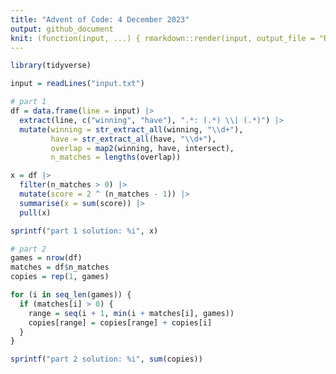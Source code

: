 ```yaml
---
title: "Advent of Code: 4 December 2023"
output: github_document
knit: (function(input, ...) { rmarkdown::render(input, output_file = "README.md", envir = globalenv()) })
---
```


```r
library(tidyverse)
```

```r
input = readLines("input.txt")
```

```r
# part 1
df = data.frame(line = input) |>
  extract(line, c("winning", "have"), ".*: (.*) \\| (.*)") |>
  mutate(winning = str_extract_all(winning, "\\d+"),
         have = str_extract_all(have, "\\d+"),
         overlap = map2(winning, have, intersect),
         n_matches = lengths(overlap))

x = df |>
  filter(n_matches > 0) |>
  mutate(score = 2 ^ (n_matches - 1)) |>
  summarise(x = sum(score)) |>
  pull(x)

sprintf("part 1 solution: %i", x)
```

```r
# part 2
games = nrow(df)
matches = df$n_matches
copies = rep(1, games)

for (i in seq_len(games)) {
  if (matches[i] > 0) {
    range = seq(i + 1, min(i + matches[i], games))
    copies[range] = copies[range] + copies[i]
  }
}

sprintf("part 2 solution: %i", sum(copies))
```






































